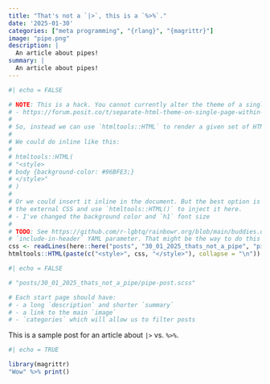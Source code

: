 ```yaml
---
title: "That's not a `|>`, this is a `%>%`."
date: '2025-01-30'
categories: ["meta programming", "{rlang}", "{magrittr}"]
image: "pipe.png"
description: |
  An article about pipes!
summary: |
  An article about pipes!
---
```


```r
#| echo = FALSE

# NOTE: This is a hack. You cannot currently alter the theme of a single page on a website:
# - https://forum.posit.co/t/separate-html-theme-on-single-page-within-a-website-in-quarto/156897/3
#
# So, instead we can use `htmltools::HTML` to render a given set of HTML here.
#
# We could do inline like this:
#
# htmltools::HTML(
# "<style>
# body {background-color: #96BFE3;}
# </style>"
# )
#
# Or we could insert it inline in the document. But the best option is to read
# the external CSS and use `htmltools::HTML()` to inject it here.
# - I've changed the background color and `h1` font size
#
# TODO: See https://github.com/r-lgbtq/rainbowr.org/blob/main/buddies.qmd and
# `include-in-header` YAML parameter. That might be the way to do this instead...
css <- readLines(here::here("posts", "30_01_2025_thats_not_a_pipe", "pipe-post.css"))
htmltools::HTML(paste(c("<style>", css, "</style>"), collapse = "\n"))
```


```r
#| echo = FALSE

# "posts/30_01_2025_thats_not_a_pipe/pipe-post.scss"

# Each start page should have:
# - a long `description` and shorter `summary`
# - a link to the main `image`
# - `categories` which will allow us to filter posts
```

This is a sample post for an article about `|>` vs. `%>%`.

```r
#| echo = TRUE

library(magrittr)
"Wow" %>% print()
```
